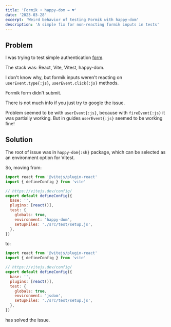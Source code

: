 ```yaml
---
title: 'Formik + happy-dom = 💔'
date: '2023-03-28'
excerpt: 'Weird behavior of testing Formik with happy-dom'
description: 'A simple fix for non-reacting formik inputs in tests'
---
```


## Problem

I was trying to test simple authentication [form](https://github.com/tatarianBarbarian/fancy-auth).

The stack was: React, Vite, Vitest, happy-dom.

I don't know why, but formik inputs weren't reacting on `userEvent.type{:js}`, `userEvent.click{:js}` methods.

Formik form didn't submit.

There is not much info if you just try to google the issue.

Problem seemed to be with `userEvent{:js}`, because with `fireEvent{:js}` it was partially working.
But in guides `userEvent{:js}` seemed to be working fine!

## Solution

The root of issue was in `happy-dom{:sh}` package, which can be selected as an environment option for Vitest.

So, moving from:

```js
import react from '@vitejs/plugin-react'
import { defineConfig } from 'vite'

// https://vitejs.dev/config/
export default defineConfig({
  base: '',
  plugins: [react()],
  test: {
    globals: true,
    environment: 'happy-dom',
    setupFiles: './src/test/setup.js',
  },
})
```

to:

```js
import react from '@vitejs/plugin-react'
import { defineConfig } from 'vite'

// https://vitejs.dev/config/
export default defineConfig({
  base: '',
  plugins: [react()],
  test: {
    globals: true,
    environment: 'jsdom',
    setupFiles: './src/test/setup.js',
  },
})
```

has solved the issue.
